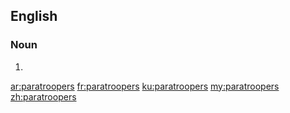 ==English==

===Noun===
{{head|en|plural}}

# {{plural of|paratrooper|lang=en|nocat=1}}

[[ar:paratroopers]]
[[fr:paratroopers]]
[[ku:paratroopers]]
[[my:paratroopers]]
[[zh:paratroopers]]